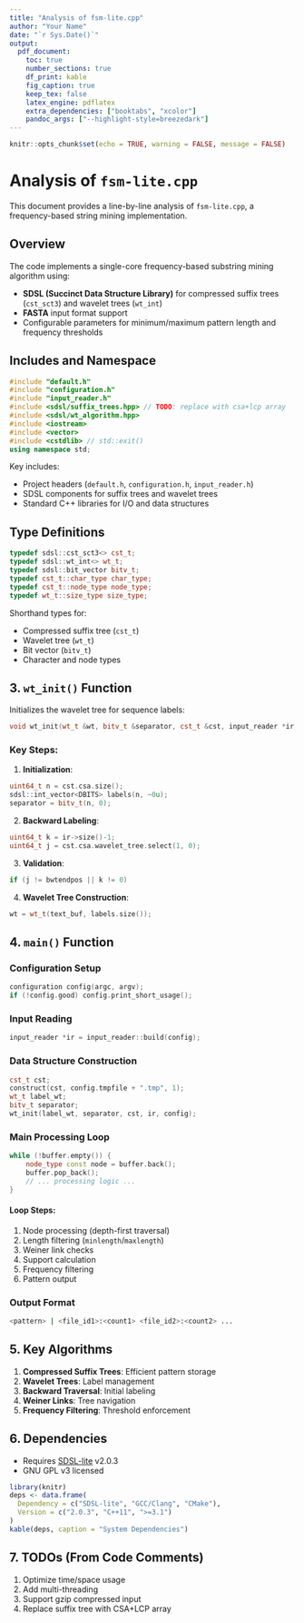 ```yaml
---
title: "Analysis of fsm-lite.cpp"
author: "Your Name"
date: "`r Sys.Date()`"
output:
  pdf_document:
    toc: true
    number_sections: true
    df_print: kable
    fig_caption: true
    keep_tex: false
    latex_engine: pdflatex
    extra_dependencies: ["booktabs", "xcolor"]
    pandoc_args: ["--highlight-style=breezedark"]
---
```


```r
knitr::opts_chunk$set(echo = TRUE, warning = FALSE, message = FALSE)
```

# Analysis of `fsm-lite.cpp`

This document provides a line-by-line analysis of `fsm-lite.cpp`, a frequency-based string mining implementation.

## Overview

The code implements a single-core frequency-based substring mining algorithm using:

- **SDSL (Succinct Data Structure Library)** for compressed suffix trees (`cst_sct3`) and wavelet trees (`wt_int`)
- **FASTA** input format support
- Configurable parameters for minimum/maximum pattern length and frequency thresholds

## Includes and Namespace

```cpp
#include "default.h"
#include "configuration.h"
#include "input_reader.h"
#include <sdsl/suffix_trees.hpp> // TODO: replace with csa+lcp array
#include <sdsl/wt_algorithm.hpp>
#include <iostream>
#include <vector>
#include <cstdlib> // std::exit()
using namespace std;
```

Key includes:

- Project headers (`default.h`, `configuration.h`, `input_reader.h`)
- SDSL components for suffix trees and wavelet trees
- Standard C++ libraries for I/O and data structures

## Type Definitions

```cpp
typedef sdsl::cst_sct3<> cst_t;
typedef sdsl::wt_int<> wt_t;
typedef sdsl::bit_vector bitv_t;
typedef cst_t::char_type char_type;
typedef cst_t::node_type node_type;
typedef wt_t::size_type size_type;
```

Shorthand types for:

- Compressed suffix tree (`cst_t`)
- Wavelet tree (`wt_t`)
- Bit vector (`bitv_t`)
- Character and node types

## 3. `wt_init()` Function

Initializes the wavelet tree for sequence labels:

```cpp
void wt_init(wt_t &wt, bitv_t &separator, cst_t &cst, input_reader *ir, configuration &config)
```

### Key Steps:

1. **Initialization**:
```cpp
uint64_t n = cst.csa.size();
sdsl::int_vector<DBITS> labels(n, ~0u);
separator = bitv_t(n, 0);
```

2. **Backward Labeling**:
```cpp
uint64_t k = ir->size()-1;
uint64_t j = cst.csa.wavelet_tree.select(1, 0);
```

3. **Validation**:
```cpp
if (j != bwtendpos || k != 0)
```

4. **Wavelet Tree Construction**:
```cpp
wt = wt_t(text_buf, labels.size());
```

## 4. `main()` Function

### Configuration Setup
```cpp
configuration config(argc, argv);
if (!config.good) config.print_short_usage();
```

### Input Reading
```cpp
input_reader *ir = input_reader::build(config);
```

### Data Structure Construction
```cpp
cst_t cst;    
construct(cst, config.tmpfile + ".tmp", 1);
wt_t label_wt;
bitv_t separator;
wt_init(label_wt, separator, cst, ir, config);
```

### Main Processing Loop
```cpp
while (!buffer.empty()) {
    node_type const node = buffer.back();
    buffer.pop_back();
    // ... processing logic ...
}
```

#### Loop Steps:
1. Node processing (depth-first traversal)
2. Length filtering (`minlength`/`maxlength`)
3. Weiner link checks
4. Support calculation
5. Frequency filtering
6. Pattern output

### Output Format
```bash
<pattern> | <file_id1>:<count1> <file_id2>:<count2> ...
```

## 5. Key Algorithms

1. **Compressed Suffix Trees**: Efficient pattern storage
2. **Wavelet Trees**: Label management
3. **Backward Traversal**: Initial labeling
4. **Weiner Links**: Tree navigation
5. **Frequency Filtering**: Threshold enforcement

## 6. Dependencies

- Requires [SDSL-lite](https://github.com/simongog/sdsl-lite) v2.0.3
- GNU GPL v3 licensed

```r
library(knitr)
deps <- data.frame(
  Dependency = c("SDSL-lite", "GCC/Clang", "CMake"),
  Version = c("2.0.3", "C++11", ">=3.1")
)
kable(deps, caption = "System Dependencies")
```

## 7. TODOs (From Code Comments)

1. Optimize time/space usage
2. Add multi-threading
3. Support gzip compressed input
4. Replace suffix tree with CSA+LCP array

